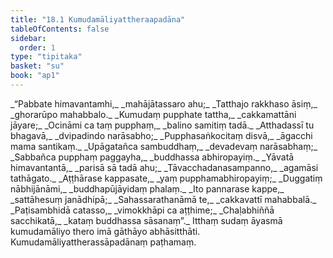 ```yaml
---
title: "18.1 Kumudamāliyattheraapadāna"
tableOfContents: false
sidebar:
  order: 1
type: "tipitaka"
basket: "su"
book: "ap1"
---
```



<DynamicBreadcrumb />

<Division number="1" book="ap1">

<Paragraph number="2510" type="verses" book="ap1">
_“Pabbate himavantamhi,_  
_mahājātassaro ahu;_  
_Tatthajo rakkhaso āsiṃ,_  
_ghorarūpo mahabbalo._  

</Paragraph>

</Division>
<Division number="2" book="ap1">

<Paragraph number="2511" type="verses" book="ap1">
_Kumudaṃ pupphate tattha,_  
_cakkamattāni jāyare;_  
_Ocināmi ca taṃ pupphaṃ,_  
_balino samitiṃ tadā._  

</Paragraph>

</Division>
<Division number="3" book="ap1">

<Paragraph number="2512" type="verses" book="ap1">
_Atthadassī tu bhagavā,_  
_dvipadindo narāsabho;_  
_Pupphasaṅkocitaṃ disvā,_  
_āgacchi mama santikaṃ._  

</Paragraph>

</Division>
<Division number="4" book="ap1">

<Paragraph number="2513" type="verses" book="ap1">
_Upāgatañca sambuddhaṃ,_  
_devadevaṃ narāsabhaṃ;_  
_Sabbañca pupphaṃ paggayha,_  
_buddhassa abhiropayiṃ._  

</Paragraph>

</Division>
<Division number="5" book="ap1">

<Paragraph number="2514" type="verses" book="ap1">
_Yāvatā himavantantā,_  
_parisā sā tadā ahu;_  
_Tāvacchadanasampanno,_  
_agamāsi tathāgato._  

</Paragraph>

</Division>
<Division number="6" book="ap1">

<Paragraph number="2515" type="verses" book="ap1">
_Aṭṭhārase kappasate,_  
_yaṃ pupphamabhiropayiṃ;_  
_Duggatiṃ nābhijānāmi,_  
_buddhapūjāyidaṃ phalaṃ._  

</Paragraph>

</Division>
<Division number="7" book="ap1">

<Paragraph number="2516" type="verses" book="ap1">
_Ito pannarase kappe,_  
_sattāhesuṃ janādhipā;_  
_Sahassarathanāmā te,_  
_cakkavattī mahabbalā._  

</Paragraph>

</Division>
<Division number="8" book="ap1">

<Paragraph number="2517" type="verses" book="ap1">
_Paṭisambhidā catasso,_  
_vimokkhāpi ca aṭṭhime;_  
_Chaḷabhiññā sacchikatā,_  
_kataṃ buddhassa sāsanaṃ”._  

</Paragraph>

<Paragraph number="2518" book="ap1">
Itthaṃ sudaṃ āyasmā kumudamāliyo thero imā gāthāyo abhāsitthāti.

</Paragraph>
</Division>

<Paragraph number="2519" type="center" book="ap1">
Kumudamāliyattherassāpadānaṃ paṭhamaṃ.
</Paragraph>